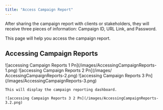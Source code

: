 ```yaml
---
title: "Access Campaign Report"
---
```


After sharing the campaign report with clients or stakeholders, they will receive three pieces of information: Campaign ID, URL Link, and Password.

This page will help you access the campaign report.

## **Accessing Campaign Reports**

<Steps>
  <Step title="Open URL Link in Browser">
    ![️accessing Campaign Reports 1 Pn](/images/️AccessingCampaignReports-1.png)
  </Step>
  <Step title="Enter Password">
    ![️accessing Campaign Reports 2 Pn](/images/️AccessingCampaignReports-2.png)
  </Step>
  <Step title="Click “Sign In” Button">
    ![️accessing Campaign Reports 3 Pn](/images/️AccessingCampaignReports-3.png)

    This will display the campaign reporting dashboard.

    ![️accessing Campaign Reports 3 2 Pn](/images/️AccessingCampaignReports-3.2.png)
  </Step>
</Steps>